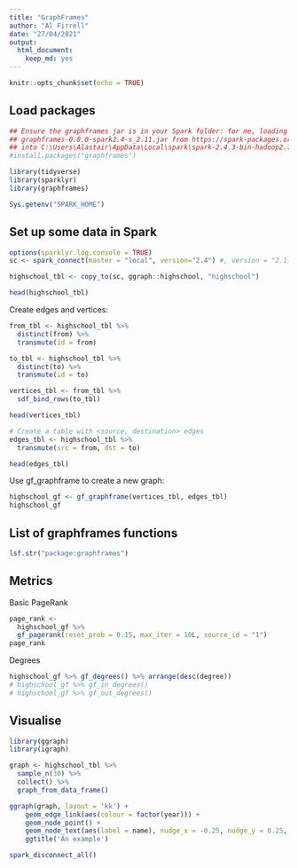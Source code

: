 ```yaml
---
title: "GraphFrames"
author: "Al Firrell"
date: "27/04/2021"
output: 
  html_document: 
    keep_md: yes
---
```


```r
knitr::opts_chunk$set(echo = TRUE)
```

## Load packages
```r
## Ensure the graphframes jar is in your Spark folder: for me, loading
## graphframes-0.8.0-spark2.4-s_2.11.jar from https://spark-packages.org/package/graphframes/graphframes
## into C:\Users\Alastair\AppData\Local\spark\spark-2.4.3-bin-hadoop2.7\jars
#install.packages("graphframes")

library(tidyverse)
library(sparklyr)
library(graphframes)

Sys.getenv("SPARK_HOME")
```



## Set up some data in Spark

```r
options(sparklyr.log.console = TRUE)
sc <- spark_connect(master = "local", version="2.4") #, version = "2.1.0")

highschool_tbl <- copy_to(sc, ggraph::highschool, "highschool")

head(highschool_tbl)

```

Create edges and vertices:

```r
from_tbl <- highschool_tbl %>%
  distinct(from) %>%
  transmute(id = from)

to_tbl <- highschool_tbl %>%
  distinct(to) %>%
  transmute(id = to)

vertices_tbl <- from_tbl %>%
  sdf_bind_rows(to_tbl)

head(vertices_tbl)

# Create a table with <source, destination> edges
edges_tbl <- highschool_tbl %>%
  transmute(src = from, dst = to)

head(edges_tbl)

```

Use gf_graphframe to create a new graph:

```r
highschool_gf <- gf_graphframe(vertices_tbl, edges_tbl)
highschool_gf
```

## List of graphframes functions
```r
lsf.str("package:graphframes")
```

## Metrics

Basic PageRank
```r
page_rank <- 
  highschool_gf %>%
  gf_pagerank(reset_prob = 0.15, max_iter = 10L, source_id = "1")
page_rank
```

Degrees
```r
highschool_gf %>% gf_degrees() %>% arrange(desc(degree))
# highschool_gf %>% gf_in_degrees()
# highschool_gf %>% gf_out_degrees()

```

## Visualise

```r
library(ggraph)
library(igraph)

graph <- highschool_tbl %>%
  sample_n(30) %>%
  collect() %>%
  graph_from_data_frame()

ggraph(graph, layout = 'kk') +
    geom_edge_link(aes(colour = factor(year))) +
    geom_node_point() +
    geom_node_text(aes(label = name), nudge_x = -0.25, nudge_y = 0.25, size = 3) +
    ggtitle('An example')
```

```r
spark_disconnect_all()
```





